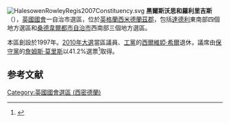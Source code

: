 [[File:HalesowenRowleyRegis2007Constituency.svg|right]]
'''黑爾斯沃思和羅利里吉斯'''（{{lang-en|Halesowen and Rowley Regis}}），[[英國|英國]][[英國國會|國會]]一自治市選區，位於[[英格蘭|英格蘭]][[西米德蘭茲郡|西米德蘭茲郡]]，包括[[達德利|達德利]]東南部四個地方選區和[[桑德韋爾都市自治市|桑德韋爾都市自治市]]西南部三個地方選區。

本區創設於1997年。[[2010年英國大選|2010年大選]]當區議員、[[工黨_(英國)|工黨]]的[[西爾維婭·希爾|西爾維婭·希爾]]退休，議席由[[保守黨_(英國)|保守黨]]的[[詹姆斯·莫里斯_(英國政治人物)|詹姆斯·莫里斯]]以41.2%選票<ref name="2010election">{{cite news
|publisher=[[英國廣播公司|英國廣播公司]]
|date=2010年5月7日
|title=Election 2010/Constituency/Halesowen & Rowley Regis
|url=http://news.bbc.co.uk/2/shared/election2010/results/constituency/b94.stm
|accessdate=2010年10月23日
|archive-date=2010年5月10日
|archive-url=https://web.archive.org/web/20100510234501/http://news.bbc.co.uk/2/shared/election2010/results/constituency/b94.stm
|dead-url=no
}}</ref>取得。

==参考文献==
<div class="references-small">
<references></references>
</div>

{{DEFAULTSORT:Halesowen and Rowley Regis (UK Parliament constituency)}}
[[Category:英國國會選區_(西密德蘭)|Category:英國國會選區 (西密德蘭)]]